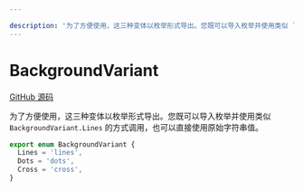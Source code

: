 ```yaml
---

description: '为了方便使用，这三种变体以枚举形式导出。您既可以导入枚举并使用类似 `BackgroundVariant.Lines` 的方式调用，也可以直接使用原始字符串值。'
---
```


# BackgroundVariant

[GitHub 源码](https://github.com/xyflow/xyflow/blob/main/packages/react/src/additional-components/Background/types.ts)

为了方便使用，这三种变体以枚举形式导出。您既可以导入枚举并使用类似 `BackgroundVariant.Lines` 的方式调用，也可以直接使用原始字符串值。

```ts
export enum BackgroundVariant {
  Lines = 'lines',
  Dots = 'dots',
  Cross = 'cross',
}
```